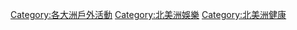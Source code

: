 [[Category:各大洲戶外活動|Category:各大洲戶外活動]]
[[Category:北美洲娛樂|Category:北美洲娛樂]]
[[Category:北美洲健康|Category:北美洲健康]]